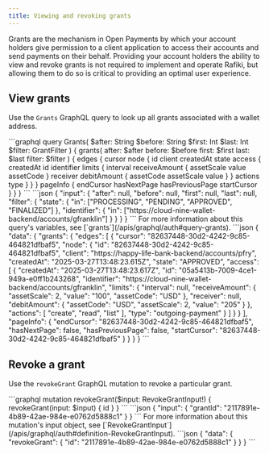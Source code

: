 ```yaml
---
title: Viewing and revoking grants
---
```



Grants are the mechanism in Open Payments by which your account holders give permission to a client application to access their accounts and send payments on their behalf. Providing your account holders the ability to view and revoke grants is not required to implement and operate Rafiki, but allowing them to do so is critical to providing an optimal user experience.

## View grants

Use the `Grants` GraphQL query to look up all grants associated with a wallet address.

<Tabs>
<TabItem label='Operation'>
```graphql
query Grants(
  $after: String
  $before: String
  $first: Int
  $last: Int
  $filter: GrantFilter
) {
  grants(
    after: $after
    before: $before
    first: $first
    last: $last
    filter: $filter
  ) {
    edges {
      cursor
      node {
        id
        client
        createdAt
        state
        access {
          createdAt
          id
          identifier
          limits {
            interval
            receiveAmount {
              assetScale
              value
              assetCode
            }
            receiver
            debitAmount {
              assetCode
              assetScale
              value
            }
          }
          actions
          type
        }
      }
    }
    pageInfo {
      endCursor
      hasNextPage
      hasPreviousPage
      startCursor
    }
  }
}
```
</TabItem>

<TabItem label="Variables">
```json
{
  "input": {
    "after": null,
    "before": null,
    "first": null,
    "last": null,
    "filter": {
        "state": {
            "in": ["PROCESSING", "PENDING", "APPROVED", "FINALIZED"]
        },
        "identifier": {
            "in": ["https://cloud-nine-wallet-backend/accounts/gfranklin"]
        }
    }
}
}
```
For more information about this query's variables, see [`grants`](/apis/graphql/auth#query-grants).
</TabItem>

<TabItem label='Response'>
```json
{
  "data": {
    "grants": {
      "edges": [
        {
          "cursor": "82637448-30d2-4242-9c85-464821dfbaf5",
          "node": {
            "id": "82637448-30d2-4242-9c85-464821dfbaf5",
            "client": "https://happy-life-bank-backend/accounts/pfry",
            "createdAt": "2025-03-27T13:48:23.615Z",
            "state": "APPROVED",
            "access": [
              {
                "createdAt": "2025-03-27T13:48:23.617Z",
                "id": "05a5413b-7009-4ce1-949a-e0ff1b243268",
                "identifier": "https://cloud-nine-wallet-backend/accounts/gfranklin",
                "limits": {
                  "interval": null,
                  "receiveAmount": {
                    "assetScale": 2,
                    "value": "100",
                    "assetCode": "USD"
                  },
                  "receiver": null,
                  "debitAmount": {
                    "assetCode": "USD",
                    "assetScale": 2,
                    "value": "205"
                  }
                },
                "actions": [
                  "create",
                  "read",
                  "list"
                ],
                "type": "outgoing-payment"
              }
            ]
          }
        }
      ],
      "pageInfo": {
        "endCursor": "82637448-30d2-4242-9c85-464821dfbaf5",
        "hasNextPage": false,
        "hasPreviousPage": false,
        "startCursor": "82637448-30d2-4242-9c85-464821dfbaf5"
      }
    }
  }
}
```
</TabItem>
</Tabs>

## Revoke a grant

Use the `revokeGrant` GraphQL mutation to revoke a particular grant.

<Tabs>
<TabItem label='Operation'>
```graphql
mutation revokeGrant($input: RevokeGrantInput!) {
    revokeGrant(input: $input) {
        id
    }
}
```
</TabItem>

<TabItem label="Variables">
```json
{
    "input": {
        "grantId": "2117891e-4b89-42ae-984e-e0762d5888c1"
    }
}
```
For more information about this mutation's input object, see [`RevokeGrantInput`](/apis/graphql/auth#definition-RevokeGrantInput).
</TabItem>

<TabItem label='Response'>
```json
{
  "data": {
    "revokeGrant": {
      "id": "2117891e-4b89-42ae-984e-e0762d5888c1"
    }
  }
}
```
</TabItem>
</Tabs>
